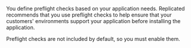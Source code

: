 You define preflight checks based on your application needs. Replicated recommends that you use preflight checks to help ensure that your customers' environments support your application before installing the application. 

Preflight checks are not included by default, so you must enable them.